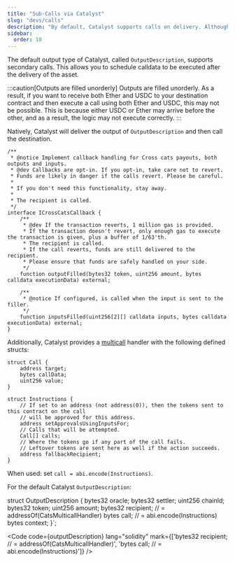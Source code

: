 ```yaml
---
title: "Sub-Calls via Catalyst"
slug: "devs/calls"
description: "By default, Catalyst supports calls on delivery. Although the system does not define these, the default output types contain fields to facilitate secondary execution."
sidebar:
  order: 10
---
```


The default output type of Catalyst, called `OutputDescription`, supports secondary calls. This allows you to schedule calldata to be executed after the delivery of the asset.

:::caution[Outputs are filled unorderly]
Outputs are filled unorderly. As a result, if you want to receive both Ether and USDC to your destination contract and then execute a call using both Ether and USDC, this may not be possible. This is because either USDC or Ether may arrive before the other, and as a result, the logic may not execute correctly.
:::

Natively, Catalyst will deliver the output of `OutputDescription` and then call the destination.

```solidity
/**
 * @notice Implement callback handling for Cross cats payouts, both outputs and inputs.
 * @dev Callbacks are opt-in. If you opt-in, take care not to revert.
 * Funds are likely in danger if the calls revert. Please be careful.
 *
 * If you don't need this functionality, stay away.
 *
 * The recipient is called.
 */
interface ICrossCatsCallback {
    /**
     * @dev If the transaction reverts, 1 million gas is provided.
     * If the transaction doesn't revert, only enough gas to execute the transaction is given, plus a buffer of 1/63'th.
     * The recipient is called.
     * If the call reverts, funds are still delivered to the recipient.
     * Please ensure that funds are safely handled on your side.
     */
    function outputFilled(bytes32 token, uint256 amount, bytes calldata executionData) external;

    /**
     * @notice If configured, is called when the input is sent to the filler.
     */
    function inputsFilled(uint256[2][] calldata inputs, bytes calldata executionData) external;
}
```

Additionally, Catalyst provides a [multicall](https://github.com/catalystsystem/catalyst-intent/blob/main/src/integrations/CatsMulticallHandler.sol) handler with the following defined structs:

```solidity
struct Call {
    address target;
    bytes callData;
    uint256 value;
}

struct Instructions {
    // If set to an address (not address(0)), then the tokens sent to this contract on the call
    // will be approved for this address.
    address setApprovalsUsingInputsFor;
    // Calls that will be attempted.
    Call[] calls;
    // Where the tokens go if any part of the call fails.
    // Leftover tokens are sent here as well if the action succeeds.
    address fallbackRecipient;
}
```

When used: set `call = abi.encode(Instructions)`.

For the default Catalyst `OutputDescription`:


struct OutputDescription {
    bytes32 oracle;
    bytes32 settler;
    uint256 chainId;
    bytes32 token;
    uint256 amount;
    bytes32 recipient; // = addressOf(CatsMulticallHandler)
    bytes call; // = abi.encode(Instructions)
    bytes context;
}`;

<Code code={outputDescription} lang="solidity" mark={['bytes32 recipient; // = addressOf(CatsMulticallHandler)', 'bytes call; // = abi.encode(Instructions)']} />
